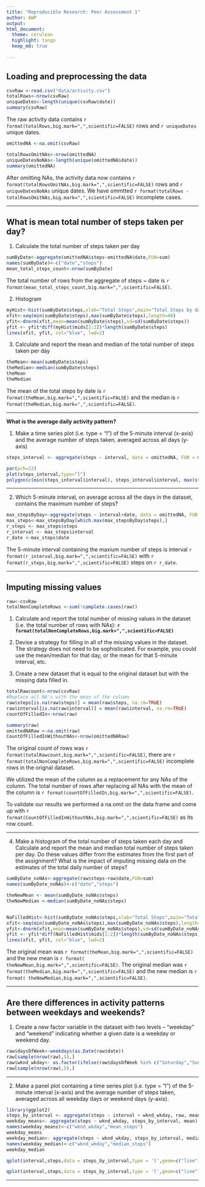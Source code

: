 ---
title: "Reproducible Research: Peer Assessment 1"
author: AWP
output: 
html_document:
  theme: cerulean
  highlight: tango
  keep_md: true
  
---
## Loading and preprocessing the data

```{r load_data}
csvRaw <-read.csv("data/activity.csv")
totalRows<-nrow(csvRaw)
uniqueDates<-length(unique(csvRaw$date))
summary(csvRaw)
```
The raw activity data contains `r format(totalRows,big.mark=",",scientific=FALSE)` rows and  `r uniqueDates` unique dates.

```{r omit_NAs}
omittedNA <-na.omit(csvRaw)

totalRowsOmitNAs<-nrow(omittedNA)
uniqueDatesNoNAs<-length(unique(omittedNA$date))
summary(omittedNA)
```

After omitting NAs, the activity data now contains `r format(totalRowsOmitNAs,big.mark=",",scientific=FALSE) ` rows and `r uniqueDatesNoNAs` unique dates.
We have ommtted `r format(totalRows - totalRowsOmitNAs,big.mark=",",scientific=FALSE)` incomplete cases.

<hr>
## What is mean total number of steps taken per day?
1. Calculate the total number of steps taken per day
```{r mean_total_steps,fig.height=4,fig.width=10}

sumByDate<-aggregate(omittedNA$steps~omittedNA$date,FUN=sum)
names(sumByDate)<-c("date","steps")
mean_total_steps_count<-nrow(sumByDate)

```
The total number of rows from the aggregate of steps ~ date is `r format(mean_total_steps_count,big.mark=",",scientific=FALSE)`.


2. Histogram

```{r histagram,fig.height=4,fig.width=10}


myHist<-hist(sumByDate$steps,xlab="Total Steps",main="Total Steps by date",col="gray")
xfit<-seq(min(sumByDate$steps),max(sumByDate$steps),length=40)
yfit<-dnorm(xfit,mean=mean(sumByDate$steps),sd=sd(sumByDate$steps))
yfit <- yfit*diff(myHist$mids[1:2])*length(sumByDate$steps)
lines(xfit, yfit, col="blue", lwd=2)
```


3. Calculate and report the mean and median of the total number of steps taken per day


```{r mean_median}
theMean<-mean(sumByDate$steps)
theMedian<-median(sumByDate$steps)
theMean
theMedian
```
The mean of the total steps by date is `r format(theMean,big.mark=",",scientific=FALSE)` and the median is `r format(theMedian,big.mark=",",scientific=FALSE) `.
<hr>


**What is the average daily activity pattern?**

1. Make a time series plot (i.e. type = "l") of the 5-minute interval (x-axis) and the average number of steps taken, averaged across all days (y-axis)


```{r steps_interval,fig.height=4,fig.width=10}
steps_interval <- aggregate(steps ~ interval, data = omittedNA, FUN = mean)

par(pch=22)
plot(steps_interval,type="l")
polygon(c(min(steps_interval$interval), steps_interval$interval, max(steps_interval$interval)), c(min(steps_interval$steps), steps_interval$steps, min(steps_interval$steps)),  col = "blue") 
```
<hr>

2. Which 5-minute interval, on average across all the days in the dataset, contains the maximum number of steps?


```{r max_steps}
max_stepsByDay<-aggregate(steps ~ interval+date, data = omittedNA, FUN = mean)
max_steps<-max_stepsByDay[which.max(max_stepsByDay$steps),]
r_steps <- max_steps$steps
r_interval <- max_steps$interval
r_date <-max_steps$date
```


The 5-minute interval containing the maxium number of steps   is interval `r format(r_interval,big.mark=",",scientific=FALSE) ` with `r format(r_steps,big.mark=",",scientific=FALSE)` steps on `r r_date`.
<hr>


## Imputing missing values

```{r}
raw<-csvRaw
totalNonCompleteRows <-sum(!complete.cases(raw))
```
1. Calculate and report the total number of missing values in the dataset (i.e. the total number of rows with NAs): <b>`r format(totalNonCompleteRows,big.mark=",",scientific=FALSE) `</b>

2. Devise a strategy for filling in all of the missing values in the dataset. The strategy does not need to be sophisticated. For example, you could use the mean/median for that day, or the mean for that 5-minute interval, etc.

3. Create a new dataset that is equal to the original dataset but with the missing data filled in.

```{r}

totalRawcount<-nrow(csvRaw)
#Replace all NA's with the mean of the column
raw$steps[is.na(raw$steps)] = mean(raw$steps, na.rm=TRUE)
raw$interval[is.na(raw$interval)] = mean(raw$interval, na.rm=TRUE)
countOfFilledIn<-nrow(raw)

summary(raw)
omittedNARaw <-na.omit(raw)
CountOfFilledInWithoutNAs<-nrow(omittedNARaw)


```
The original count of rows was `r format(totalRawcount,big.mark=",",scientific=FALSE) `, there are `r format(totalNonCompleteRows,big.mark=",",scientific=FALSE)` incomplete rows in the orignal dataset.

We utilized the mean of the column as a replacement for any NAs of the column. The total number of rows after replacing all NAs with the mean of the column is `r format(countOfFilledIn,big.mark=",",scientific=FALSE) `. 

To validate our results we performed a na.omit on the data frame and come up with `r format(CountOfFilledInWithoutNAs,big.mark=",",scientific=FALSE) ` as its row count.


<hr>
4. Make a histogram of the total number of steps taken each day and Calculate and report the mean and median total number of steps taken per day. Do these values differ from the estimates from the first part of the assignment? What is the impact of imputing missing data on the estimates of the total daily number of steps?
```{r filled_NAs_Hist, fig.height=4,fig.width=10}

sumByDate_noNAs<-aggregate(raw$steps~raw$date,FUN=sum)
names(sumByDate_noNAs)<-c("date","steps")

theNewMean <- mean(sumByDate_noNAs$steps)
theNewMedian <-median(sumByDate_noNAs$steps)


NaFilledHist<-hist(sumByDate_noNAs$steps,xlab="Total Steps",main="Total Steps by date #2",col="gray")
xfit<-seq(min(sumByDate_noNAs$steps),max(sumByDate_noNAs$steps),length=40)
yfit<-dnorm(xfit,mean=mean(sumByDate_noNAs$steps),sd=sd(sumByDate_noNAs$steps))
yfit <- yfit*diff(NaFilledHist$mids[1:2])*length(sumByDate_noNAs$steps)
lines(xfit, yfit, col="blue", lwd=2)
```

The original mean was `r format(theMean,big.mark=",",scientific=FALSE)` and the new mean is `r format( theNewMean,big.mark=",",scientific=FALSE)`.
The original median was `r format(theMedian,big.mark=",",scientific=FALSE)` and the new median is `r format( theNewMedian,big.mark=",",scientific=FALSE)`.
<hr>
## Are there differences in activity patterns between weekdays and weekends?


1. Create a new factor variable in the dataset with two levels -- "weekday" and "weekend" indicating whether a given date is a weekday or weekend day.
```{r weekdays_weekends}
raw$daysOfWeek<-weekdays(as.Date(raw$date))
raw[sample(nrow(raw),5),]
raw$wknd_wkday<- as.factor(ifelse(raw$daysOfWeek %in% c("Saturday","Sunday"), "Weekend", "Weekday")) 
raw[sample(nrow(raw),5),]
```
<hr>

2. Make a panel plot containing a time series plot (i.e. type = "l") of the 5-minute interval (x-axis) and the average number of steps taken, averaged across all weekday days or weekend days (y-axis). 

```{r panel_plot,fig.height=4,fig.width=10}
library(ggplot2)
steps_by_interval <- aggregate(steps ~ interval + wknd_wkday, raw, mean)
weekday_means<- aggregate(steps ~ wknd_wkday, steps_by_interval, mean)
names(weekday_means)<-c("wknd_wkday","mean_steps")
weekday_means
weekday_median<- aggregate(steps ~ wknd_wkday, steps_by_interval, median)
names(weekday_median)<-c("wknd_wkday","median_steps")
weekday_median

qplot(interval,steps,data = steps_by_interval,type = 'l',geom=c("line"),xlab="Interval",ylab="Number of steps",color=wknd_wkday) +facet_wrap(~ wknd_wkday, ncol = 1)+ geom_area()

qplot(interval,steps,data = steps_by_interval,type = 'l',geom=c("line"),xlab="Interval",ylab="Number of steps",color=wknd_wkday) #+facet_wrap(~ wknd_wkday, ncol = 1)

```
<hr><br>
